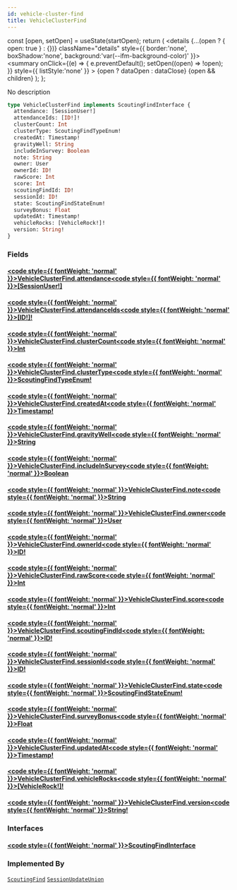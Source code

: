 ```yaml
---
id: vehicle-cluster-find
title: VehicleClusterFind
---
```









  const [open, setOpen] = useState(startOpen);
  return (
    <details {...(open ? { open: true } : {})} className="details" style={{ border:'none', boxShadow:'none', background:'var(--ifm-background-color)' }}>
      <summary
        onClick={(e) => {
          e.preventDefault();
          setOpen((open) => !open);
        }}
        style={{ listStyle:'none' }}
      >
      {open ? dataOpen : dataClose}
      </summary>
      {open && children}
    </details>
  );
};








No description


```graphql
type VehicleClusterFind implements ScoutingFindInterface {
  attendance: [SessionUser!]
  attendanceIds: [ID!]!
  clusterCount: Int
  clusterType: ScoutingFindTypeEnum!
  createdAt: Timestamp!
  gravityWell: String
  includeInSurvey: Boolean
  note: String
  owner: User
  ownerId: ID!
  rawScore: Int
  score: Int
  scoutingFindId: ID!
  sessionId: ID!
  state: ScoutingFindStateEnum!
  surveyBonus: Float
  updatedAt: Timestamp!
  vehicleRocks: [VehicleRock!]!
  version: String!
}
```




### Fields

#### [<code style={{ fontWeight: 'normal' }}>VehicleClusterFind.<b>attendance</b></code>](#)<Bullet />[<code style={{ fontWeight: 'normal' }}><b>[SessionUser!]</b></code>](/api/types/objects/session-user.mdx) <Badge class="badge badge--secondary " text="list"/> <Badge class="badge badge--secondary " text="object"/> 



#### [<code style={{ fontWeight: 'normal' }}>VehicleClusterFind.<b>attendanceIds</b></code>](#)<Bullet />[<code style={{ fontWeight: 'normal' }}><b>[ID!]!</b></code>](/api/types/scalars/id.mdx) <Badge class="badge badge--secondary badge--non_null" text="non-null"/> <Badge class="badge badge--secondary " text="scalar"/> 



#### [<code style={{ fontWeight: 'normal' }}>VehicleClusterFind.<b>clusterCount</b></code>](#)<Bullet />[<code style={{ fontWeight: 'normal' }}><b>Int</b></code>](/api/types/scalars/int.mdx) <Badge class="badge badge--secondary " text="scalar"/> 



#### [<code style={{ fontWeight: 'normal' }}>VehicleClusterFind.<b>clusterType</b></code>](#)<Bullet />[<code style={{ fontWeight: 'normal' }}><b>ScoutingFindTypeEnum!</b></code>](/api/types/enums/scouting-find-type-enum.mdx) <Badge class="badge badge--secondary badge--non_null" text="non-null"/> <Badge class="badge badge--secondary " text="enum"/> 



#### [<code style={{ fontWeight: 'normal' }}>VehicleClusterFind.<b>createdAt</b></code>](#)<Bullet />[<code style={{ fontWeight: 'normal' }}><b>Timestamp!</b></code>](/api/types/scalars/timestamp.mdx) <Badge class="badge badge--secondary badge--non_null" text="non-null"/> <Badge class="badge badge--secondary " text="scalar"/> 



#### [<code style={{ fontWeight: 'normal' }}>VehicleClusterFind.<b>gravityWell</b></code>](#)<Bullet />[<code style={{ fontWeight: 'normal' }}><b>String</b></code>](/api/types/scalars/string.mdx) <Badge class="badge badge--secondary " text="scalar"/> 



#### [<code style={{ fontWeight: 'normal' }}>VehicleClusterFind.<b>includeInSurvey</b></code>](#)<Bullet />[<code style={{ fontWeight: 'normal' }}><b>Boolean</b></code>](/api/types/scalars/boolean.mdx) <Badge class="badge badge--secondary " text="scalar"/> 



#### [<code style={{ fontWeight: 'normal' }}>VehicleClusterFind.<b>note</b></code>](#)<Bullet />[<code style={{ fontWeight: 'normal' }}><b>String</b></code>](/api/types/scalars/string.mdx) <Badge class="badge badge--secondary " text="scalar"/> 



#### [<code style={{ fontWeight: 'normal' }}>VehicleClusterFind.<b>owner</b></code>](#)<Bullet />[<code style={{ fontWeight: 'normal' }}><b>User</b></code>](/api/types/objects/user.mdx) <Badge class="badge badge--secondary " text="object"/> 



#### [<code style={{ fontWeight: 'normal' }}>VehicleClusterFind.<b>ownerId</b></code>](#)<Bullet />[<code style={{ fontWeight: 'normal' }}><b>ID!</b></code>](/api/types/scalars/id.mdx) <Badge class="badge badge--secondary badge--non_null" text="non-null"/> <Badge class="badge badge--secondary " text="scalar"/> 



#### [<code style={{ fontWeight: 'normal' }}>VehicleClusterFind.<b>rawScore</b></code>](#)<Bullet />[<code style={{ fontWeight: 'normal' }}><b>Int</b></code>](/api/types/scalars/int.mdx) <Badge class="badge badge--secondary " text="scalar"/> 



#### [<code style={{ fontWeight: 'normal' }}>VehicleClusterFind.<b>score</b></code>](#)<Bullet />[<code style={{ fontWeight: 'normal' }}><b>Int</b></code>](/api/types/scalars/int.mdx) <Badge class="badge badge--secondary " text="scalar"/> 



#### [<code style={{ fontWeight: 'normal' }}>VehicleClusterFind.<b>scoutingFindId</b></code>](#)<Bullet />[<code style={{ fontWeight: 'normal' }}><b>ID!</b></code>](/api/types/scalars/id.mdx) <Badge class="badge badge--secondary badge--non_null" text="non-null"/> <Badge class="badge badge--secondary " text="scalar"/> 



#### [<code style={{ fontWeight: 'normal' }}>VehicleClusterFind.<b>sessionId</b></code>](#)<Bullet />[<code style={{ fontWeight: 'normal' }}><b>ID!</b></code>](/api/types/scalars/id.mdx) <Badge class="badge badge--secondary badge--non_null" text="non-null"/> <Badge class="badge badge--secondary " text="scalar"/> 



#### [<code style={{ fontWeight: 'normal' }}>VehicleClusterFind.<b>state</b></code>](#)<Bullet />[<code style={{ fontWeight: 'normal' }}><b>ScoutingFindStateEnum!</b></code>](/api/types/enums/scouting-find-state-enum.mdx) <Badge class="badge badge--secondary badge--non_null" text="non-null"/> <Badge class="badge badge--secondary " text="enum"/> 



#### [<code style={{ fontWeight: 'normal' }}>VehicleClusterFind.<b>surveyBonus</b></code>](#)<Bullet />[<code style={{ fontWeight: 'normal' }}><b>Float</b></code>](/api/types/scalars/float.mdx) <Badge class="badge badge--secondary " text="scalar"/> 



#### [<code style={{ fontWeight: 'normal' }}>VehicleClusterFind.<b>updatedAt</b></code>](#)<Bullet />[<code style={{ fontWeight: 'normal' }}><b>Timestamp!</b></code>](/api/types/scalars/timestamp.mdx) <Badge class="badge badge--secondary badge--non_null" text="non-null"/> <Badge class="badge badge--secondary " text="scalar"/> 



#### [<code style={{ fontWeight: 'normal' }}>VehicleClusterFind.<b>vehicleRocks</b></code>](#)<Bullet />[<code style={{ fontWeight: 'normal' }}><b>[VehicleRock!]!</b></code>](/api/types/objects/vehicle-rock.mdx) <Badge class="badge badge--secondary badge--non_null" text="non-null"/> <Badge class="badge badge--secondary " text="object"/> 



#### [<code style={{ fontWeight: 'normal' }}>VehicleClusterFind.<b>version</b></code>](#)<Bullet />[<code style={{ fontWeight: 'normal' }}><b>String!</b></code>](/api/types/scalars/string.mdx) <Badge class="badge badge--secondary badge--non_null" text="non-null"/> <Badge class="badge badge--secondary " text="scalar"/> 



### Interfaces

#### [<code style={{ fontWeight: 'normal' }}><b>ScoutingFindInterface</b></code>](/api/types/interfaces/scouting-find-interface.mdx) <Badge class="badge badge--secondary " text="interface"/> 







### Implemented By

[`ScoutingFind`](/api/types/unions/scouting-find.mdx)  <Badge class="badge badge--secondary badge--relation" text="union"/><Bullet />[`SessionUpdateUnion`](/api/types/unions/session-update-union.mdx)  <Badge class="badge badge--secondary badge--relation" text="union"/>